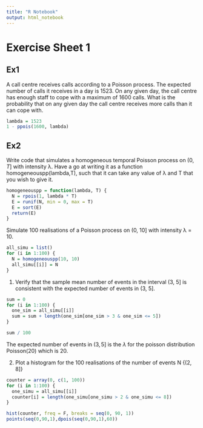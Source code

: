 ```yaml
---
title: "R Notebook"
output: html_notebook
---
```


# Exercise Sheet 1

## Ex1

A call centre receives calls according to a Poisson process. The expected number of calls it receives in a day is 1523. On any given day, the call centre has enough staff to cope with a maximum of 1600 calls. What is the probability that on any given day the call centre receives more calls than it can cope with.

```r
lambda = 1523
1 - ppois(1600, lambda)
```

## Ex2

Write code that simulates a homogeneous temporal Poisson process on $(0, T]$ with intensity λ. Have a go at writing it as a function homogeneouspp(lambda,T), such that it can take any value of λ and T that you wish to give it.

```r
homogeneouspp = function(lambda, T) {
  N = rpois(1, lambda * T)
  E = runif(N, min = 0, max = T)
  E = sort(E)
  return(E)
}
```

Simulate 100 realisations of a Poisson process on (0, 10] with intensity λ = 10.

```r
all_simu = list()
for (i in 1:100) {
  N = homogeneouspp(10, 10)
  all_simu[[i]] = N
}
```

1.  Verify that the sample mean number of events in the interval (3, 5] is consistent with the expected number of events in (3, 5].

```r
sum = 0
for (i in 1:100) {
  one_sim = all_simu[[i]]
  sum = sum + length(one_sim[one_sim > 3 & one_sim <= 5])
}

sum / 100
```

The expected number of events in $(3, 5]$ is the $\lambda$ for the poisson distribution $\text{Poisson}(20)$ which is $20$.

2.  Plot a histogram for the 100 realisations of the number of events N {(2, 8]}

```r
counter = array(0, c(1, 100))
for (i in 1:100) {
  one_simu = all_simu[[i]]
  counter[i] = length(one_simu[one_simu > 2 & one_simu <= 8])
}

hist(counter, freq = F, breaks = seq(0, 90, 1))
points(seq(0,90,1),dpois(seq(0,90,1),60))
```
